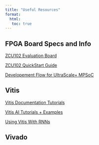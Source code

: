 ---
title: "Useful Resources"
format: 
  html: 
   toc: true
---

## FPGA Board Specs and Info
[ZCU102 Evaluation Board](https://docs.xilinx.com/v/u/en-US/ug1182-zcu102-eval-bd)

[ZCU102 QuickStart Guide](https://www.xilinx.com/support/documents/boards_and_kits/zcu102/xtp426-zcu102-quickstart.pdf)

[Developement Flow for UltraScale+ MPSoC](https://docs.xilinx.com/r/2021.1-English/ug1137-zynq-ultrascale-mpsoc-swdev/Software-Development-Flow)


## Vitis
[Vitis Documentation Tutorials](https://docs.xilinx.com/r/en-US/Vitis-Tutorials-Vitis-Platform-Creation/Design-Tutorials?tocId=AVB~cR5Cu_AV0_YG0mjRrw)

[Vitis AI Tutorials + Examples](https://xilinx.github.io/Vitis-AI/)

[Using Vitis With RNNs](https://docs.xilinx.com/r/en-US/ug1563-vitis-ai-rnn/Overview)



## Vivado
